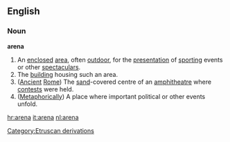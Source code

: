 ==English==
===Noun===
'''arena'''
# An [[enclose]]d [[area]], often [[outdoor]], for the [[presentation]] of [[sport]]ing events or other [[spectacular]]s.
# The [[building]] housing such an area.
# ([[Ancient]] [[Rome]]) The [[sand]]-covered centre of an [[amphitheatre]] where [[contest]]s were held.
# ([[Metaphorically]]) A place where important political or other events unfold.
[[Category:Etruscan derivations]]

[[hr:arena]]
[[it:arena]]
[[nl:arena]]
